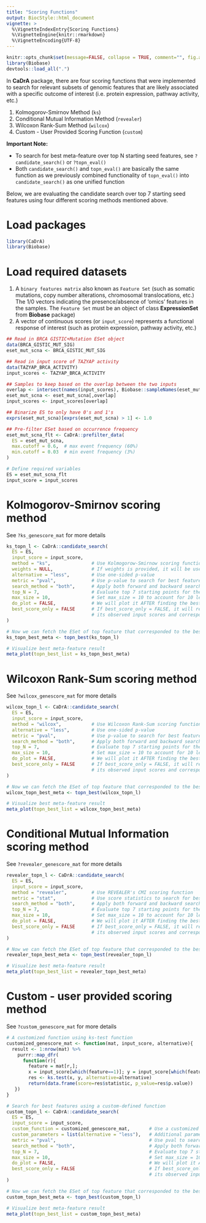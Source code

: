 ```yaml
---
title: "Scoring Functions"
output: BiocStyle::html_document
vignette: >
  %\VignetteIndexEntry{Scoring Functions}
  %\VignetteEngine{knitr::rmarkdown}
  %\VignetteEncoding{UTF-8}
---
```


```r
knitr::opts_chunk$set(message=FALSE, collapse = TRUE, comment="", fig.align="center")
library(Biobase)
devtools::load_all(".")
```

In **CaDrA** package, there are four scoring functions that were implemented to search for relevant subsets of genomic features that are likely associated with a specific outcome of interest (i.e. protein expression, pathway activity, etc.)

1. Kolmogorov-Smirnov Method (`ks`)
2. Conditional Mutual Information Method (`revealer`)
3. Wilcoxon Rank-Sum Method (`wilcox`)
4. Custom - User Provided Scoring Function (`custom`)

**Important Note:**

- To search for best meta-feature over top N starting seed features, see `?candidate_search()` or `?topn_eval()`
- Both `candidate_search()` and `topn_eval()` are basically the same function as we previously combined functionality of `topn_eval()` into `candidate_search()` as one unified function

Below, we are evaluating the candidate search over top 7 starting seed features using four different scoring methods mentioned above.

# Load packages

```r
library(CaDrA)
library(Biobase)
```

# Load required datasets

1. A `binary features matrix` also known as `Feature Set` (such as somatic mutations, copy number alterations, chromosomal translocations, etc.) The 1/0 vectors indicating the presence/absence of ‘omics’ features in the samples. The `Feature Set` must be an object of class **ExpressionSet** from **Biobase** package) 
2. A vector of continuous scores (or `input_score`) represents a functional response of interest (such as protein expression, pathway activity, etc.)

```r

## Read in BRCA GISTIC+Mutation ESet object
data(BRCA_GISTIC_MUT_SIG)
eset_mut_scna <- BRCA_GISTIC_MUT_SIG

## Read in input score of TAZYAP activity
data(TAZYAP_BRCA_ACTIVITY)
input_scores <- TAZYAP_BRCA_ACTIVITY

## Samples to keep based on the overlap between the two inputs
overlap <- intersect(names(input_scores), Biobase::sampleNames(eset_mut_scna))
eset_mut_scna <- eset_mut_scna[,overlap]
input_scores <- input_scores[overlap]

## Binarize ES to only have 0's and 1's
exprs(eset_mut_scna)[exprs(eset_mut_scna) > 1] <- 1.0

## Pre-filter ESet based on occurrence frequency
eset_mut_scna_flt <- CaDrA::prefilter_data(
  ES = eset_mut_scna,
  max.cutoff = 0.6,  # max event frequency (60%)
  min.cutoff = 0.03  # min event frequency (3%)
) 

# Define required variables
ES = eset_mut_scna_flt
input_score = input_scores

```

# Kolmogorov-Smirnov scoring method 

See `?ks_genescore_mat` for more details

```r

ks_topn_l <- CaDrA::candidate_search(
  ES = ES,
  input_score = input_score,
  method = "ks",               # Use Kolmogorow-Smirnow scoring function 
  weights = NULL,              # If weights is provided, it will be used to perform a weighted-KS test
  alternative = "less",        # Use one-sided p-value
  metric = "pval",             # Use p-value to search for best feature
  search_method = "both",      # Apply both forward and backward search
  top_N = 7,                   # Evaluate top 7 starting points for the search
  max_size = 10,               # Set max_size = 10 to account for 10 left-skewed features in sim.ES
  do_plot = FALSE,             # We will plot it AFTER finding the best hits
  best_score_only = FALSE      # If best_score_only = FALSE, it will return meta-feature Eset, 
                               # its observed input scores and corresponding best score
)

# Now we can fetch the ESet of top feature that corresponded to the best scores over the top N search
ks_topn_best_meta <- topn_best(ks_topn_l)

# Visualize best meta-feature result
meta_plot(topn_best_list = ks_topn_best_meta)

```

# Wilcoxon Rank-Sum scoring method 

See `?wilcox_genescore_mat` for more details

```r

wilcox_topn_l <- CaDrA::candidate_search(
  ES = ES,
  input_score = input_score,
  method = "wilcox",           # Use Wilcoxon Rank-Sum scoring function
  alternative = "less",        # Use one-sided p-value
  metric = "pval",             # Use p-value to search for best feature
  search_method = "both",      # Apply both forward and backward search
  top_N = 7,                   # Evaluate top 7 starting points for the search
  max_size = 10,               # Set max_size = 10 to account for 10 left-skewed features in sim.ES
  do_plot = FALSE,             # We will plot it AFTER finding the best hits
  best_score_only = FALSE      # If best_score_only = FALSE, it will return meta-feature Eset, 
                               # its observed input scores and corresponding best score
)

# Now we can fetch the ESet of top feature that corresponded to the best scores over the top N search
wilcox_topn_best_meta <- topn_best(wilcox_topn_l)

# Visualize best meta-feature result
meta_plot(topn_best_list = wilcox_topn_best_meta)

```

# Conditional Mutual Information scoring method 

See `?revealer_genescore_mat` for more details

```r

revealer_topn_l <- CaDrA::candidate_search(
  ES = ES,
  input_score = input_score,
  method = "revealer",         # Use REVEALER's CMI scoring function
  metric = "stat",             # Use score statistics to search for best feature
  search_method = "both",      # Apply both forward and backward search
  top_N = 7,                   # Evaluate top 7 starting points for the search
  max_size = 10,               # Set max_size = 10 to account for 10 left-skewed features in sim.ES
  do_plot = FALSE,             # We will plot it AFTER finding the best hits
  best_score_only = FALSE      # If best_score_only = FALSE, it will return meta-feature Eset, 
                               # its observed input scores and corresponding best score
)

# Now we can fetch the ESet of top feature that corresponded to the best scores over the top N search
revealer_topn_best_meta <- topn_best(revealer_topn_l)

# Visualize best meta-feature result
meta_plot(topn_best_list = revealer_topn_best_meta)

```

# Custom - user provided scoring method

See `?custom_genescore_mat` for more details

```r

# A customized function using ks-test function
customized_genescore_mat <- function(mat, input_score, alternative){
  result <- 1:nrow(mat) %>% 
    purrr::map_dfr(
      function(r){ 
        feature = mat[r,];
        x = input_score[which(feature==1)]; y = input_score[which(feature==0)];
        res <- ks.test(x, y, alternative=alternative)
        return(data.frame(score=res$statistic, p_value=res$p.value))
   })
}

# Search for best features using a custom-defined function
custom_topn_l <- CaDrA::candidate_search(
  ES = ES,
  input_score = input_score,
  custom_function = customized_genescore_mat,       # Use a customized scoring function
  custom_parameters = list(alternative = "less"),   # Additional parameters to pass to custom_function
  metric = "pval",                                  # Use pval to search for best feature
  search_method = "both",                           # Apply both forward and backward search
  top_N = 7,                                        # Evaluate top 7 starting points for the search
  max_size = 10,                                    # Set max_size = 10 to account for 10 left-skewed features in sim.ES
  do_plot = FALSE,                                  # We will plot it AFTER finding the best hits
  best_score_only = FALSE                           # If best_score_only = FALSE, it will return meta-feature Eset, 
                                                    # its observed input scores and corresponding best score
)

# Now we can fetch the ESet of top feature that corresponded to the best scores over the top N search
custom_topn_best_meta <- topn_best(custom_topn_l)

# Visualize best meta-feature result
meta_plot(topn_best_list = custom_topn_best_meta)

```

